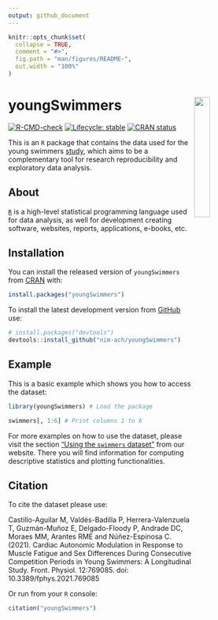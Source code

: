 ```yaml
---
output: github_document
---
```


<!-- README.md is generated from README.Rmd. Please edit that file -->

```r
knitr::opts_chunk$set(
  collapse = TRUE,
  comment = "#>",
  fig.path = "man/figures/README-",
  out.width = "100%"
)
```

<img src="man/figures/hex-med.png" width="25%" align="right"/> youngSwimmers
==================================================================

<!-- badges: start -->
[![R-CMD-check](https://github.com/NIM-ACh/youngSwimmers/workflows/R-CMD-check/badge.svg)](https://github.com/NIM-ACh/youngSwimmers/actions)
[![Lifecycle: stable](https://img.shields.io/badge/lifecycle-stable-brightgreen.svg)](https://lifecycle.r-lib.org/articles/stages.html#stable)
[![CRAN status](https://www.r-pkg.org/badges/version/youngSwimmers)](https://CRAN.R-project.org/package=youngSwimmers)
<!-- badges: end -->

This is an `R` package that contains the data used for the young swimmers [study](https://doi.org/10.3389/fphys.2021.769085), which aims to be a complementary tool for research reproducibility and exploratory data analysis.

## About <i class="fab fa-r-project"></i>

[`R`](https://www.r-project.org/about.html) is a high-level statistical programming language used for data analysis, as well for development creating software, websites, reports, applications, e-books, etc.

## Installation

You can install the released version of `youngSwimmers` from [CRAN](https://CRAN.R-project.org/package=youngSwimmers) with:

```r
install.packages("youngSwimmers")
```

To install the latest development version from [GitHub](https://github.com/) use:

``` r
# install.packages("devtools")
devtools::install_github("nim-ach/youngSwimmers")
```

## Example

This is a basic example which shows you how to access the dataset:

```r
library(youngSwimmers) # Load the package

swimmers[, 1:6] # Print columns 1 to 6
```

For more examples on how to use the dataset, please visit the section ["Using the `swimmers` dataset"](https://nim-ach.github.io/youngSwimmers/articles/articles/using_data.html) from our website. There you will find information for computing descriptive statistics and plotting functionalities.

## Citation

To cite the dataset please use:

Castillo-Aguilar M, Valdés-Badilla P, Herrera-Valenzuela T, Guzmán-Muñoz E, Delgado-Floody P, Andrade DC, Moraes MM, Arantes RME and Núñez-Espinosa C. (2021). Cardiac Autonomic Modulation in Response to Muscle Fatigue and Sex Differences During Consecutive Competition Periods in Young Swimmers: A Longitudinal Study. Front. Physiol. 12:769085. doi: 10.3389/fphys.2021.769085

Or run from your `R` console:

```r
citation("youngSwimmers")
```
